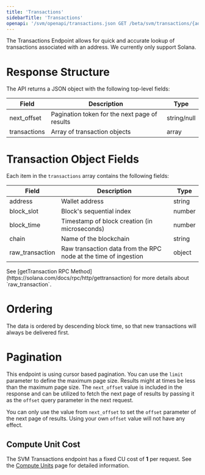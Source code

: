 ```yaml
---
title: 'Transactions'
sidebarTitle: 'Transactions'
openapi: '/svm/openapi/transactions.json GET /beta/svm/transactions/{address}'
---
```


The Transactions Endpoint allows for quick and accurate lookup of transactions associated with an address.
We currently only support Solana.

# Response Structure

The API returns a JSON object with the following top-level fields:

| Field                          | Description                                                   | Type          |
|--------------------------------|---------------------------------------------------------------|---------------|
| next_offset                    | Pagination token for the next page of results                 | string/null   |
| transactions                   | Array of transaction objects                                  | array         |

# Transaction Object Fields

Each item in the `transactions` array contains the following fields:

| Field                          | Description                                                     | Type          |
|---------------------------------|-----------------------------------------------------------------|---------------|
| address                         | Wallet address                                                  | string        |
| block_slot                      | Block's sequential index                                        | number        |
| block_time                      | Timestamp of block creation (in microseconds)                   | number        |
| chain                           | Name of the blockchain                                          | string        |
| raw_transaction                 | Raw transaction data from the RPC node at the time of ingestion | object        |

<Note>
  See [getTransaction RPC Method](https://solana.com/docs/rpc/http/gettransaction) for more details about `raw_transaction`.
</Note>

# Ordering

The data is ordered by descending block time, so that new transactions will always be delivered first.

# Pagination

This endpoint is using cursor based pagination. You can use the `limit` parameter to define the maximum page size.
Results might at times be less than the maximum page size.
The `next_offset` value is included in the response and can be utilized to fetch the next page of results by passing it as the `offset` query parameter in the next request.

<Warning>You can only use the value from `next_offset` to set the `offset` parameter of the next page of results. Using your own `offset` value will not have any effect.</Warning>

## Compute Unit Cost

The SVM Transactions endpoint has a fixed CU cost of **1** per request. See the [Compute Units](/compute-units) page for detailed information.
